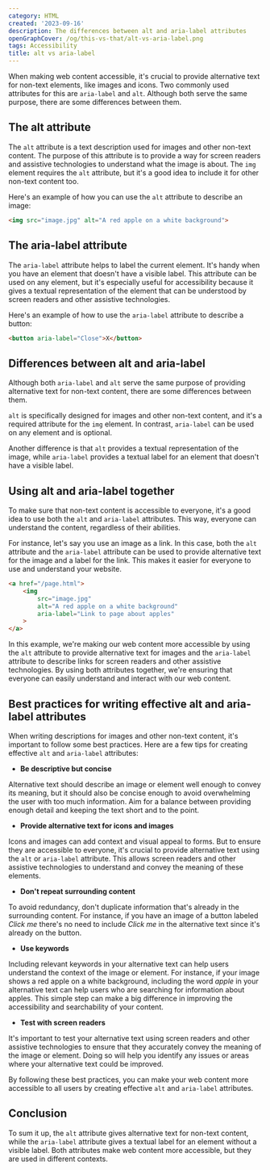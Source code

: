 ```yaml
---
category: HTML
created: '2023-09-16'
description: The differences between alt and aria-label attributes
openGraphCover: /og/this-vs-that/alt-vs-aria-label.png
tags: Accessibility
title: alt vs aria-label
---
```


When making web content accessible, it's crucial to provide alternative text for non-text elements, like images and icons. Two commonly used attributes for this are `aria-label` and `alt`. Although both serve the same purpose, there are some differences between them.

## The alt attribute

The `alt` attribute is a text description used for images and other non-text content. The purpose of this attribute is to provide a way for screen readers and assistive technologies to understand what the image is about. The `img` element requires the `alt` attribute, but it's a good idea to include it for other non-text content too.

Here's an example of how you can use the `alt` attribute to describe an image:

```html
<img src="image.jpg" alt="A red apple on a white background">
```

## The aria-label attribute

The `aria-label` attribute helps to label the current element. It's handy when you have an element that doesn't have a visible label. This attribute can be used on any element, but it's especially useful for accessibility because it gives a textual representation of the element that can be understood by screen readers and other assistive technologies.

Here's an example of how to use the `aria-label` attribute to describe a button:

```html
<button aria-label="Close">X</button>
```

## Differences between alt and aria-label

Although both `aria-label` and `alt` serve the same purpose of providing alternative text for non-text content, there are some differences between them.

`alt` is specifically designed for images and other non-text content, and it's a required attribute for the `img` element. In contrast, `aria-label` can be used on any element and is optional.

Another difference is that `alt` provides a textual representation of the image, while `aria-label` provides a textual label for an element that doesn't have a visible label.

## Using alt and aria-label together

To make sure that non-text content is accessible to everyone, it's a good idea to use both the `alt` and `aria-label` attributes. This way, everyone can understand the content, regardless of their abilities.

For instance, let's say you use an image as a link. In this case, both the `alt` attribute and the `aria-label` attribute can be used to provide alternative text for the image and a label for the link. This makes it easier for everyone to use and understand your website.

```html
<a href="/page.html">
    <img
        src="image.jpg"
        alt="A red apple on a white background"
        aria-label="Link to page about apples"
    >
</a>
```

In this example, we're making our web content more accessible by using the `alt` attribute to provide alternative text for images and the `aria-label` attribute to describe links for screen readers and other assistive technologies. By using both attributes together, we're ensuring that everyone can easily understand and interact with our web content.

## Best practices for writing effective alt and aria-label attributes

When writing descriptions for images and other non-text content, it's important to follow some best practices. Here are a few tips for creating effective `alt` and `aria-label` attributes:

-   **Be descriptive but concise**

Alternative text should describe an image or element well enough to convey its meaning, but it should also be concise enough to avoid overwhelming the user with too much information. Aim for a balance between providing enough detail and keeping the text short and to the point.

-   **Provide alternative text for icons and images**

Icons and images can add context and visual appeal to forms. But to ensure they are accessible to everyone, it's crucial to provide alternative text using the `alt` or `aria-label` attribute. This allows screen readers and other assistive technologies to understand and convey the meaning of these elements.

-   **Don't repeat surrounding content**

To avoid redundancy, don't duplicate information that's already in the surrounding content. For instance, if you have an image of a button labeled _Click me_ there's no need to include _Click me_ in the alternative text since it's already on the button.

-   **Use keywords**

Including relevant keywords in your alternative text can help users understand the context of the image or element. For instance, if your image shows a red apple on a white background, including the word _apple_ in your alternative text can help users who are searching for information about apples. This simple step can make a big difference in improving the accessibility and searchability of your content.

-   **Test with screen readers**

It's important to test your alternative text using screen readers and other assistive technologies to ensure that they accurately convey the meaning of the image or element. Doing so will help you identify any issues or areas where your alternative text could be improved.

By following these best practices, you can make your web content more accessible to all users by creating effective `alt` and `aria-label` attributes.

## Conclusion

To sum it up, the `alt` attribute gives alternative text for non-text content, while the `aria-label` attribute gives a textual label for an element without a visible label. Both attributes make web content more accessible, but they are used in different contexts.
